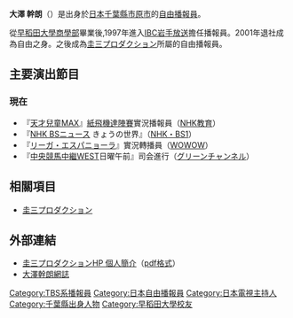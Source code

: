 {{japanese|japanese=大澤幹朗|kana=おおさわ みきお|romaji=Ōsawa Mikio}}

'''大澤 幹朗'''（{{bd|1973年|9月22日|||Oosawa Makio}}）是出身於[[日本|日本]][[千葉縣|千葉縣]][[市原市|市原市]]的[[自由播報員|自由播報員]]。

從[[早稻田大學|早稻田大學]][[商學部|商學部]]畢業後,1997年進入[[IBC岩手放送|IBC岩手放送]]擔任播報員。2001年退社成為自由之身。之後成為[[圭三プロダクション|圭三プロダクション]]所屬的自由播報員。

==主要演出節目==
=== 現在 ===
*『[[天才兒童MAX|天才兒童MAX]]』[[天才兒童MAX的單元#紙飛機達陣賽|紙飛機達陣賽]]實況播報員（[[NHK教育電視台|NHK教育]]）
*『[[NHK_BSニュース|NHK BSニュース]] きょうの世界』（[[NHK衛星第1テレビジョン|NHK・BS1]]）
*『[[リーガ・エスパニョーラ|リーガ・エスパニョーラ]]』實況轉播員（[[WOWOW|WOWOW]]）
*『[[中央競馬中繼WEST|中央競馬中繼WEST]]日曜午前』司会進行（[[グリーンチャンネル|グリーンチャンネル]]）
==相關項目==
*[[圭三プロダクション|圭三プロダクション]]
==外部連結==
*[https://web.archive.org/web/20071005092121/http://www.keizopro.com/profile/mikio-ohsawa.pdf 圭三プロダクションHP 個人簡介]（[[PDF|pdf格式]]）
*[https://web.archive.org/web/20070202153827/http://blogs.yahoo.co.jp/mikioosawa4822 大澤幹朗網誌]

{{DEFAULTSORT:Oosawa Makio}}
[[Category:TBS系播報員|Category:TBS系播報員]]
[[Category:日本自由播報員|Category:日本自由播報員]]
[[Category:日本電視主持人|Category:日本電視主持人]]
[[Category:千葉縣出身人物|Category:千葉縣出身人物]]
[[Category:早稻田大學校友|Category:早稻田大學校友]]
